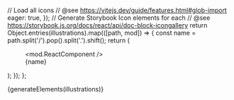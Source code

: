 // Load all icons
// @see https://vitejs.dev/guide/features.html#glob-import
  eager: true,
});
// Generate Storybook Icon elements for each
// @see https://storybook.js.org/docs/react/api/doc-block-icongallery
  return Object.entries(illustrations).map(([path, mod]) => {
    const name = path.split('/').pop().split('.').shift();
    return (
      <figure key={name}>
        <mod.ReactComponent />
        <figcaption>{name}</figcaption>
      </figure>
    );
  });
};

<Meta title="Brand/Illustrations" />

<Title>Illustrations</Title>

<div className="sb-gallery">{generateElements(illustrations)}</div>
